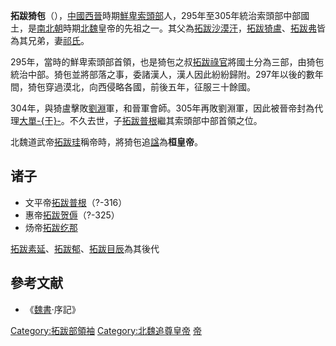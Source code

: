 {{CJK-New-Char|340C|ver=A}}
'''拓跋猗㐌'''（{{bd|267年||305年|7月31日|catIdx=t}}），[[中國|中國]][[西晉|西晉]]時期[[鮮卑|鮮卑]][[索頭部|索頭部]]人，295年至305年統治索頭部中部國土，是[[南北朝|南北朝]]時期[[北魏|北魏]]皇帝的先祖之一。其父為[[拓跋沙漠汗|拓跋沙漠汗]]，[[拓跋猗盧|拓跋猗盧]]、[[拓跋弗|拓跋弗]]皆為其兄弟，妻[[祁皇后|祁氏]]。

295年，當時的鮮卑索頭部首領，也是猗㐌之叔[[拓跋祿官|拓跋祿官]]將國土分為三部，由猗㐌統治中部。猗㐌並將部落之事，委諸漢人，漢人因此紛紛歸附。297年以後的數年間，猗㐌穿過漠北，向西侵略各國，前後五年，征服三十餘國。

304年，與猗盧擊敗[[劉淵|劉淵]]軍，和晉軍會師。305年再敗劉淵軍，因此被晉帝封為代理[[大單于|大單-{于}-]]。不久去世，子[[拓跋普根|拓跋普根]]繼其索頭部中部首領之位。

北魏道武帝[[拓跋珪|拓跋珪]]稱帝時，將猗㐌追[[諡|諡]]為'''桓皇帝'''。
==诸子==
* 文平帝[[拓跋普根|拓跋普根]]（?-316）
* 惠帝[[拓跋贺傉|拓跋贺傉]]（?-325）
* 炀帝[[拓跋纥那|拓跋纥那]]

[[拓跋素延|拓跋素延]]、[[拓跋郁|拓跋郁]]、[[拓跋目辰|拓跋目辰]]為其後代

==參考文献==
*《[[魏書|魏書]]·序記》
{{元魏君主}}
[[Category:拓跋部領袖|Category:拓跋部領袖]]
[[Category:北魏追尊皇帝|Category:北魏追尊皇帝]]
[[Category:諡桓|帝]]